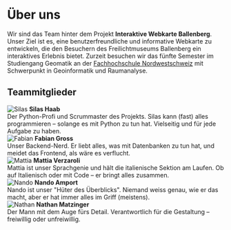 
# Über uns

Wir sind das Team hinter dem Projekt **Interaktive Webkarte Ballenberg**. Unser Ziel ist es, eine benutzerfreundliche und informative Webkarte zu entwickeln, die den Besuchern des Freilichtmuseums Ballenberg ein interaktives Erlebnis bietet.
Zurzeit besuchen wir das fünfte Semester im Studiengang Geomatik an der <a href="https://www.fhnw.ch/de" target="_blank">Fachhochschule Nordwestschweiz</a> mit Schwerpunkt in Geoinformatik und Raumanalyse.

## Teammitglieder

<div style={{ marginBottom: '20px' }}></div>

<div style={{ display: 'flex', alignItems: 'center', marginBottom: '20px' }}>
    <Image
        src="/portraits/silas.jpg"
        alt="Silas"
        width={100}
        height={100}
        style={{ borderRadius: '5%', marginRight: '10px' }}
    />
    <strong>Silas Haab</strong><br />
    Der Python-Profi und Scrummaster des Projekts. Silas kann (fast) alles programmieren – solange es mit Python zu tun hat. Vielseitig und für jede Aufgabe zu haben.
</div>

<div style={{ display: 'flex', alignItems: 'center', marginBottom: '20px' }}>
    <Image
        src="/portraits/fabian.jpg"
        alt="Fabian"
        width={100}
        height={100}
        style={{ borderRadius: '5%', marginRight: '10px' }}
    />
    <strong>Fabian Gross</strong><br />
    Unser Backend-Nerd. Er liebt alles, was mit Datenbanken zu tun hat, und meidet das Frontend, als wäre es verflucht.
</div>

<div style={{ display: 'flex', alignItems: 'center', marginBottom: '20px' }}>
    <Image
        src="/portraits/mattia.jpg"
        alt="Mattia"
        width={100}
        height={100}
        style={{ borderRadius: '5%', marginRight: '10px' }}
    />
    <strong>Mattia Verzaroli</strong><br />
    Mattia ist unser Sprachgenie und hält die italienische Sektion am Laufen. Ob auf Italienisch oder mit Code – er bringt alles zusammen.
</div>

<div style={{ display: 'flex', alignItems: 'center', marginBottom: '20px' }}>
    <Image
        src="/portraits/nando.jpg"
        alt="Nando"
        width={100}
        height={100}
        style={{ borderRadius: '5%', marginRight: '10px' }}
    />
    <strong>Nando Amport</strong><br />
    Nando ist unser "Hüter des Überblicks". Niemand weiss genau, wie er das macht, aber er hat immer alles im Griff (meistens).
</div>

<div style={{ display: 'flex', alignItems: 'center', marginBottom: '20px' }}>
    <Image
        src="/portraits/nathan.jpg"
        alt="Nathan"
        width={100}
        height={100}
        style={{ borderRadius: '5%', marginRight: '10px' }}
    />
    <strong>Nathan Matzinger</strong><br />
    Der Mann mit dem Auge fürs Detail. Verantwortlich für die Gestaltung – freiwillig oder unfreiwillig.
</div>
